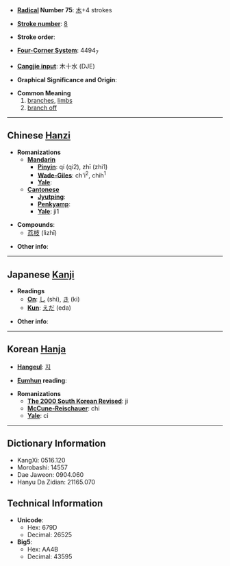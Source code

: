 * '''[[Wiktionary:Chinese radical index| Radical]] Number 75''': [[Wiktionary:Chinese radical index 木|木]]+4 strokes

* '''[[Wiktionary:Chinese total strokes index|Stroke number]]''': [[Wiktionary:Chinese total strokes index 8|8]]

* '''Stroke order''': 

* '''[[Wiktionary:Chinese four corner index|Four-Corner System]]''': 4494<sub>7</sub>

* '''[[Wiktionary:Chinese Cangjie index|Cangjie input]]''': 木十水 (DJE)

* '''Graphical Significance and Origin''': 

* '''Common Meaning'''
*#[[branches]], [[limbs]]
*# [[branch off]]

----

== Chinese [[Hanzi]] ==

* '''Romanizations'''
** '''[[Mandarin]]'''
*** '''[[Pinyin]]''': qí (qi2), zhī (zhi1)
*** '''[[Wade-Giles]]''': ch'i<sup>2</sup>, chih<sup>1</sup>
*** '''[[Yale]]''': 
** '''[[Cantonese]]'''
*** '''[[Jyutping]]''':
*** '''[[Penkyamp]]''': 
*** '''[[Yale]]''': ji1

* '''Compounds''':
**[[荔枝]] (lìzhī)

* '''Other info''': 

----

== Japanese [[Kanji]] ==

* '''Readings'''
** '''[[On]]''': [[し]] (shi), [[き]] (ki)
** '''[[Kun]]''': [[えだ]] (eda)

* '''Other info''':  

----

== Korean [[Hanja]] ==

* '''[[Hangeul]]''': [[지]]

* '''[[Eumhun]] reading''': 

* '''Romanizations'''
** '''[[The 2000 South Korean Revised Romanization|The 2000 South Korean Revised]]''': ji
** '''[[McCune-Reischauer]]''': chi
** '''[[Yale]]''': ci

----

== Dictionary Information ==

* KangXi: 0516.120
* Morobashi: 14557
* Dae Jaweon: 0904.060
* Hanyu Da Zidian: 21165.070

== Technical Information ==

* '''Unicode''':
** Hex: 679D
** Decimal: 26525
* '''Big5''':
** Hex: AA4B
** Decimal: 43595